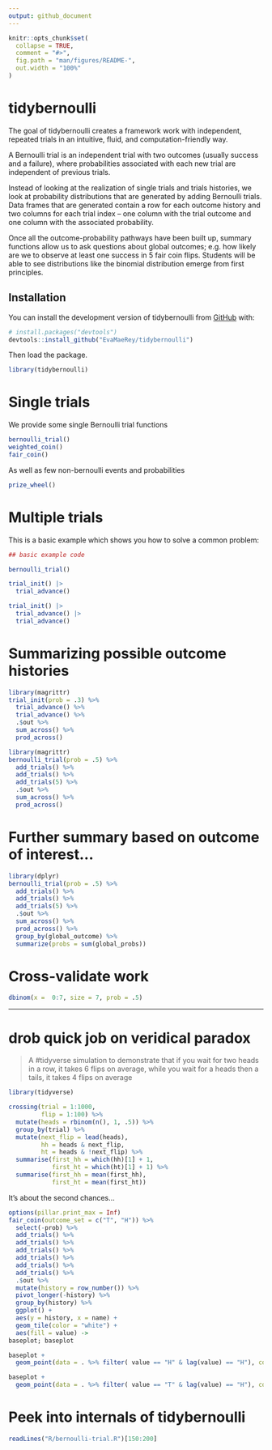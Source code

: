 ```yaml
---
output: github_document
---
```


<!-- README.md is generated from README.Rmd. Please edit that file -->

```r
knitr::opts_chunk$set(
  collapse = TRUE,
  comment = "#>",
  fig.path = "man/figures/README-",
  out.width = "100%"
)
```

# tidybernoulli

<!-- badges: start -->
<!-- badges: end -->

The goal of tidybernoulli creates a framework work with independent, repeated trials in an intuitive, fluid, and computation-friendly way.

A Bernoulli trial is an independent trial with two outcomes (usually success and a failure), where probabilities associated with each new trial are independent of previous trials. 

Instead of looking at the realization of single trials and trials histories, we look at probability distributions that are generated by adding Bernoulli trials. Data frames that are generated contain a row for each outcome history and two columns for each trial index -- one column with the trial outcome and one column with the associated probability.  

Once all the outcome-probability pathways have been built up, summary functions allow us to ask questions about global outcomes; e.g. how likely are we to observe at least one success in 5 fair coin flips. Students will be able to see distributions like the binomial distribution emerge from first principles.  

## Installation

You can install the development version of tidybernoulli from [GitHub](https://github.com/) with:

``` r
# install.packages("devtools")
devtools::install_github("EvaMaeRey/tidybernoulli")
```

Then load the package.

```r
library(tidybernoulli)
```

# Single trials

We provide some single Bernoulli trial functions

```r
bernoulli_trial()
weighted_coin()
fair_coin()
```

As well as few non-bernoulli events and probabilities

```r
prize_wheel()
```

# Multiple trials

This is a basic example which shows you how to solve a common problem:

```r
## basic example code
```


```r
bernoulli_trial()

trial_init() |>
  trial_advance()

trial_init() |>
  trial_advance() |>
  trial_advance() 
```


# Summarizing possible outcome histories

```r
library(magrittr)
trial_init(prob = .3) %>%
  trial_advance() %>%
  trial_advance() %>%
  .$out %>%
  sum_across() %>%
  prod_across()
```



```r
library(magrittr)
bernoulli_trial(prob = .5) %>%
  add_trials() %>%
  add_trials() %>%
  add_trials(5) %>%
  .$out %>%
  sum_across() %>%
  prod_across()
```

# Further summary based on outcome of interest...

```r
library(dplyr)
bernoulli_trial(prob = .5) %>%
  add_trials() %>%
  add_trials() %>%
  add_trials(5) %>%
  .$out %>%
  sum_across() %>%
  prod_across() %>%
  group_by(global_outcome) %>%
  summarize(probs = sum(global_probs))

```

# Cross-validate work

```r
dbinom(x =  0:7, size = 7, prob = .5)

```

---

# drob quick job on veridical paradox

> A #tidyverse simulation to demonstrate that if you wait for two heads in a row, it takes 6 flips on average, while you wait for a heads then a tails, it takes 4 flips on average


```r
library(tidyverse)

crossing(trial = 1:1000,
         flip = 1:100) %>% 
  mutate(heads = rbinom(n(), 1, .5)) %>% 
  group_by(trial) %>% 
  mutate(next_flip = lead(heads),
         hh = heads & next_flip,
         ht = heads & !next_flip) %>% 
  summarise(first_hh = which(hh)[1] + 1, 
            first_ht = which(ht)[1] + 1) %>% 
  summarise(first_hh = mean(first_hh),
            first_ht = mean(first_ht))

```

It's about the second chances... 

```r
options(pillar.print_max = Inf)
fair_coin(outcome_set = c("T", "H")) %>% 
  select(-prob) %>% 
  add_trials() %>% 
  add_trials() %>% 
  add_trials() %>%
  add_trials() %>%
  add_trials() %>%
  add_trials() %>% 
  .$out %>% 
  mutate(history = row_number()) %>% 
  pivot_longer(-history) %>% 
  group_by(history) %>% 
  ggplot() + 
  aes(y = history, x = name) + 
  geom_tile(color = "white") + 
  aes(fill = value) ->
baseplot; baseplot

baseplot + 
  geom_point(data = . %>% filter( value == "H" & lag(value) == "H"), color = "darkred") 

baseplot + 
  geom_point(data = . %>% filter( value == "T" & lag(value) == "H"), color = "darkred")
```

# Peek into internals of tidybernoulli

```r
readLines("R/bernoulli-trial.R")[150:200]
```
